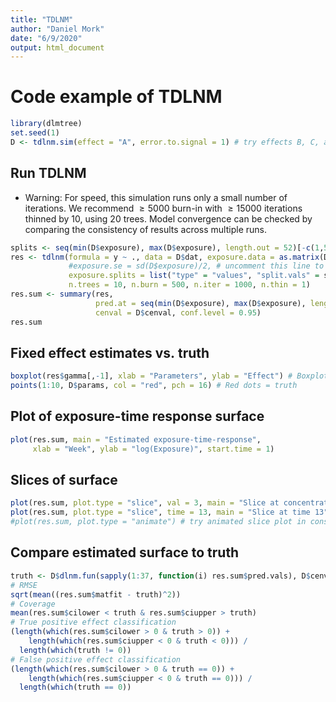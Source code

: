 ```yaml
---
title: "TDLNM"
author: "Daniel Mork"
date: "6/9/2020"
output: html_document
---
```


# Code example of TDLNM
```r
library(dlmtree)
set.seed(1)
D <- tdlnm.sim(effect = "A", error.to.signal = 1) # try effects B, C, and D
```

## Run TDLNM
* Warning: For speed, this simulation runs only a small number of iterations.
We recommend $\geq5000$ burn-in with $\geq15000$ iterations thinned by 10, using
20 trees. Model convergence can be checked by comparing the consistency of
results across multiple runs.
```r
splits <- seq(min(D$exposure), max(D$exposure), length.out = 52)[-c(1,52)]
res <- tdlnm(formula = y ~ ., data = D$dat, exposure.data = as.matrix(D$exposure),
             #exposure.se = sd(D$exposure)/2, # uncomment this line to try smoothing
             exposure.splits = list("type" = "values", "split.vals" = splits),
             n.trees = 10, n.burn = 500, n.iter = 1000, n.thin = 1)
res.sum <- summary(res,
                   pred.at = seq(min(D$exposure), max(D$exposure), length.out = 102), 
                   cenval = D$cenval, conf.level = 0.95)
res.sum
```

## Fixed effect estimates vs. truth
```r
boxplot(res$gamma[,-1], xlab = "Parameters", ylab = "Effect") # Boxplot estimated effects
points(1:10, D$params, col = "red", pch = 16) # Red dots = truth
```

## Plot of exposure-time response surface
```r
plot(res.sum, main = "Estimated exposure-time-response",
     xlab = "Week", ylab = "log(Exposure)", start.time = 1)
```

\newpage
## Slices of surface
```r
plot(res.sum, plot.type = "slice", val = 3, main = "Slice at concentration 3")
plot(res.sum, plot.type = "slice", time = 13, main = "Slice at time 13")
#plot(res.sum, plot.type = "animate") # try animated slice plot in console
```

## Compare estimated surface to truth
```r
truth <- D$dlnm.fun(sapply(1:37, function(i) res.sum$pred.vals), D$cenval, F)
# RMSE
sqrt(mean((res.sum$matfit - truth)^2))
# Coverage
mean(res.sum$cilower < truth & res.sum$ciupper > truth)
# True positive effect classification
(length(which(res.sum$cilower > 0 & truth > 0)) + 
    length(which(res.sum$ciupper < 0 & truth < 0))) /
  length(which(truth != 0))
# False positive effect classification
(length(which(res.sum$cilower > 0 & truth == 0)) + 
    length(which(res.sum$ciupper < 0 & truth == 0))) /
  length(which(truth == 0))
```


